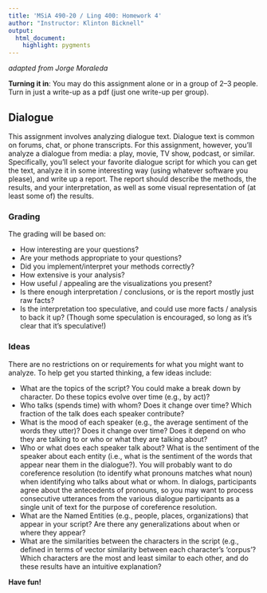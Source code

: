 ```yaml
---
title: 'MSiA 490-20 / Ling 400: Homework 4'
author: "Instructor: Klinton Bicknell"
output:
  html_document:
    highlight: pygments
---
```

_adapted from Jorge Moraleda_

**Turning it in**: You may do this assignment alone or in a group of 2--3 people. Turn in just a write-up as a pdf (just one write-up per group).

## Dialogue
This assignment involves analyzing dialogue text. Dialogue text is common on forums, chat, or phone transcripts. For this assignment, however, you'll analyze a dialogue from media: a play, movie, TV show, podcast, or similar. Specifically, you'll select your favorite dialogue script for which you can get the text, analyze it in some interesting way (using whatever software you please), and write up a report. The report should describe the methods, the results, and your interpretation, as well as some visual representation of (at least some of) the results.

### Grading
The grading will be based on:

* How interesting are your questions?
* Are your methods appropriate to your questions?
* Did you implement/interpret your methods correctly?
* How extensive is your analysis?
* How useful / appealing are the visualizations you present?
* Is there enough interpretation / conclusions, or is the report mostly just raw facts?
* Is the interpretation too speculative, and could use more facts / analysis to back it up? (Though some speculation is encouraged, so long as it's clear that it's speculative!)

### Ideas
There are no restrictions on or requirements for what you might want to analyze. To help get you started thinking, a few ideas include:

* What are the topics of the script? You could make a break down by character. Do these topics evolve over time (e.g., by act)?
* Who talks (spends time) with whom? Does it change over time? Which fraction of the talk does each speaker contribute?
* What is the mood of each speaker (e.g., the average sentiment of the words they utter)? Does it change over time? Does it depend on who they are talking to or who or what they are talking about?
* Who or what does each speaker talk about? What is the sentiment of the speaker about each entity (i.e., what is the sentiment of the words that appear near them in the dialogue?). You will probably want to do coreference resolution (to identify what pronouns matches what noun) when identifying who talks about what or whom. In dialogs, participants agree about the antecedents of pronouns, so you may want to process consecutive utterances from the various dialogue participants as a single unit of text for the purpose of coreference resolution.
* What are the Named Entities (e.g., people, places, organizations) that appear in your script? Are there any generalizations about when or where they appear?
* What are the similarities between the characters in the script (e.g., defined in terms of vector similarity between each character's 'corpus'? Which characters are the most and least similar to each other, and do these results have an intuitive explanation?

**Have fun!**